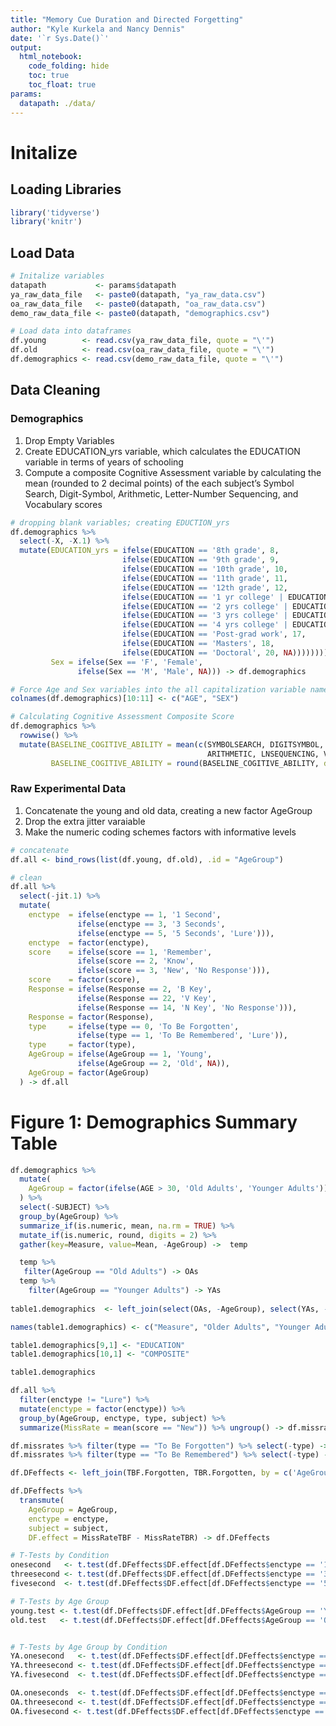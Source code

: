 ```yaml
---
title: "Memory Cue Duration and Directed Forgetting"
author: "Kyle Kurkela and Nancy Dennis"
date: '`r Sys.Date()`'
output: 
  html_notebook:
    code_folding: hide  
    toc: true
    toc_float: true
params:
  datapath: ./data/
---
```


# Initalize

## Loading Libraries

```r
library('tidyverse')
library('knitr')
```

## Load Data

```r
# Initalize variables
datapath           <- params$datapath
ya_raw_data_file   <- paste0(datapath, "ya_raw_data.csv")
oa_raw_data_file   <- paste0(datapath, "oa_raw_data.csv")
demo_raw_data_file <- paste0(datapath, "demographics.csv")

# Load data into dataframes
df.young        <- read.csv(ya_raw_data_file, quote = "\'")
df.old          <- read.csv(oa_raw_data_file, quote = "\'")
df.demographics <- read.csv(demo_raw_data_file, quote = "\'")
```

## Data Cleaning

### Demographics

1. Drop Empty Variables  
2. Create EDUCATION_yrs variable, which calculates the EDUCATION variable in terms of years of schooling  
3. Compute a composite Cognitive Assessment variable by calculating the mean (rounded to 2 decimal points) of the each subject's Symbol Search, Digit-Symbol, Arithmetic, Letter-Number Sequencing, and Vocabulary scores 

```r
# dropping blank variables; creating EDUCTION_yrs
df.demographics %>%
  select(-X, -X.1) %>%
  mutate(EDUCATION_yrs = ifelse(EDUCATION == '8th grade', 8,
                         ifelse(EDUCATION == '9th grade', 9, 
                         ifelse(EDUCATION == '10th grade', 10,
                         ifelse(EDUCATION == '11th grade', 11,
                         ifelse(EDUCATION == '12th grade', 12,
                         ifelse(EDUCATION == '1 yr college' | EDUCATION == '1 Year college' | EDUCATION == '1 year college', 13,
                         ifelse(EDUCATION == '2 yrs college' | EDUCATION == '2 Years college' | EDUCATION == '2 years college', 14,
                         ifelse(EDUCATION == '3 yrs college' | EDUCATION == '3 Years college' | EDUCATION == '3 years college', 15,
                         ifelse(EDUCATION == '4 yrs college' | EDUCATION == '4 Years college' | EDUCATION == '4 years college', 16,
                         ifelse(EDUCATION == 'Post-grad work', 17,
                         ifelse(EDUCATION == 'Masters', 18,
                         ifelse(EDUCATION == 'Doctoral', 20, NA)))))))))))),
         Sex = ifelse(Sex == 'F', 'Female', 
               ifelse(Sex == 'M', 'Male', NA))) -> df.demographics 

# Force Age and Sex variables into the all capitalization variable name convention
colnames(df.demographics)[10:11] <- c("AGE", "SEX")

# Calculating Cognitive Assessment Composite Score
df.demographics %>%
  rowwise() %>%
  mutate(BASELINE_COGITIVE_ABILITY = mean(c(SYMBOLSEARCH, DIGITSYMBOL, DIGITSPAN, 
                                            ARITHMETIC, LNSEQUENCING, VOCAB), na.rm = TRUE),
         BASELINE_COGITIVE_ABILITY = round(BASELINE_COGITIVE_ABILITY, digits = 2)) -> df.demographics
```

### Raw Experimental Data

1. Concatenate the young and old data, creating a new factor AgeGroup  
2. Drop the extra jitter varaiable  
3. Make the numeric coding schemes factors with informative levels  

```r
# concatenate
df.all <- bind_rows(list(df.young, df.old), .id = "AgeGroup")

# clean
df.all %>%
  select(-jit.1) %>%
  mutate(
    enctype  = ifelse(enctype == 1, '1 Second',
               ifelse(enctype == 3, '3 Seconds', 
               ifelse(enctype == 5, '5 Seconds', 'Lure'))),
    enctype  = factor(enctype),
    score    = ifelse(score == 1, 'Remember',
               ifelse(score == 2, 'Know',
               ifelse(score == 3, 'New', 'No Response'))),
    score    = factor(score),
    Response = ifelse(Response == 2, 'B Key',
               ifelse(Response == 22, 'V Key',
               ifelse(Response == 14, 'N Key', 'No Response'))),
    Response = factor(Response),
    type     = ifelse(type == 0, 'To Be Forgotten', 
               ifelse(type == 1, 'To Be Remembered', 'Lure')),
    type     = factor(type),
    AgeGroup = ifelse(AgeGroup == 1, 'Young', 
               ifelse(AgeGroup == 2, 'Old', NA)),
    AgeGroup = factor(AgeGroup)
  ) -> df.all
```

# Figure 1: Demographics Summary Table

```r

df.demographics %>%
  mutate(
    AgeGroup = factor(ifelse(AGE > 30, 'Old Adults', 'Younger Adults'))
  ) %>%
  select(-SUBJECT) %>%
  group_by(AgeGroup) %>%
  summarize_if(is.numeric, mean, na.rm = TRUE) %>%
  mutate_if(is.numeric, round, digits = 2) %>%
  gather(key=Measure, value=Mean, -AgeGroup) ->  temp

  temp %>%
   filter(AgeGroup == "Old Adults") -> OAs
  temp %>%
    filter(AgeGroup == "Younger Adults") -> YAs
  
table1.demographics  <- left_join(select(OAs, -AgeGroup), select(YAs, -AgeGroup), by = c("Measure"), suffix = c("_OA", "_YA"), "-AgeGroup")

names(table1.demographics) <- c("Measure", "Older Adults", "Younger Adults")

table1.demographics[9,1] <- "EDUCATION"
table1.demographics[10,1] <- "COMPOSITE"

table1.demographics

```

```r

df.all %>%
  filter(enctype != "Lure") %>%
  mutate(enctype = factor(enctype)) %>%
  group_by(AgeGroup, enctype, type, subject) %>%
  summarize(MissRate = mean(score == "New")) %>% ungroup() -> df.missrates

df.missrates %>% filter(type == "To Be Forgotten") %>% select(-type) -> TBF.Forgotten
df.missrates %>% filter(type == "To Be Remembered") %>% select(-type) -> TBR.Forgotten

df.DFeffects <- left_join(TBF.Forgotten, TBR.Forgotten, by = c('AgeGroup','enctype', 'subject'), suffix = c("TBF", "TBR"))

df.DFeffects %>%
  transmute(
    AgeGroup = AgeGroup,
    enctype = enctype,
    subject = subject,
    DF.effect = MissRateTBF - MissRateTBR) -> df.DFeffects

# T-Tests by Condition
onesecond   <- t.test(df.DFeffects$DF.effect[df.DFeffects$enctype == '1 Second'], mu = 0)
threesecond <- t.test(df.DFeffects$DF.effect[df.DFeffects$enctype == '3 Seconds'], mu = 0)
fivesecond  <- t.test(df.DFeffects$DF.effect[df.DFeffects$enctype == '5 Seconds'], mu = 0)

# T-Tests by Age Group
young.test <- t.test(df.DFeffects$DF.effect[df.DFeffects$AgeGroup == 'Young'], mu = 0)
old.test   <- t.test(df.DFeffects$DF.effect[df.DFeffects$AgeGroup == 'Old'], mu = 0)


# T-Tests by Age Group by Condition
YA.onesecond   <- t.test(df.DFeffects$DF.effect[df.DFeffects$enctype == '1 Second' & df.DFeffects$AgeGroup == 'Young'], mu = 0)
YA.threesecond <- t.test(df.DFeffects$DF.effect[df.DFeffects$enctype == '3 Seconds' & df.DFeffects$AgeGroup == 'Young'], mu = 0)
YA.fivesecond  <- t.test(df.DFeffects$DF.effect[df.DFeffects$enctype == '5 Seconds' & df.DFeffects$AgeGroup == 'Young'], mu = 0)

OA.oneseconds  <- t.test(df.DFeffects$DF.effect[df.DFeffects$enctype == '1 Second' & df.DFeffects$AgeGroup == 'Old'], mu = 0)
OA.threesecond <- t.test(df.DFeffects$DF.effect[df.DFeffects$enctype == '3 Seconds' & df.DFeffects$AgeGroup == 'Old'], mu = 0)
OA.fivesecond <- t.test(df.DFeffects$DF.effect[df.DFeffects$enctype == '5 Seconds' & df.DFeffects$AgeGroup == 'Old'], mu = 0)

```


